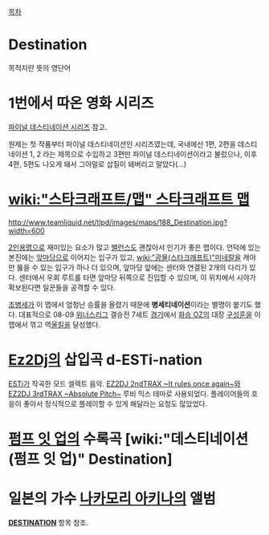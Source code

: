 [[목차]]

= Destination =
목적지란 뜻의 영단어

= 1번에서 따온 영화 시리즈 =
[[파이널 데스티네이션 시리즈]] 참고.

원제는 첫 작품부터 파이널 데스티네이션인 시리즈였는데, 국내에선 1편, 2편을 데스티네이션 1, 2 라는 제목으로 수입하고 3편만 파이널 데스티네이션이라고 불렀으나, 이후 4편, 5편도 나오게 돼서 그야말로 삽질이 돼버리고 말았다(...) 

= [[wiki:"스타크래프트/맵" 스타크래프트 맵]] = 
http://www.teamliquid.net/tlpd/images/maps/188_Destination.jpg?width=600

[[2인용맵]]으로 재미있는 요소가 많고 [[밸런스]]도 괜찮아서 인기가 좋은 맵이다. 언덕에 있는 본진에는 [[앞마당]]으로 이어지는 입구가 있고, [[wiki:"광물(스타크래프트)"미네랄]]을 캐야만 뚫을 수 있는 입구가 하나 더 있으며, 앞마당 앞에는 센터와 연결된 2개의 다리가 있다. 센터에서 우회 루트를 타면 앞마당 뒤쪽으로 진입할 수 있으며, 이 위치에서 시야가 확보된다면 일꾼들을 공격할 수 있다.

[[조병세]]가 이 맵에서 엄청난 승률을 올렸기 때문에 '''병세티네이션'''이라는 별명이 붙기도 했다. 대표적으로 08-09 [[위너스리그]] 결승전 7세트 [http://www.youtube.com/watch?v=eb09iA5gmQg 경기]에서 [[화승 OZ]]의 대장 [[구성훈]]을 이 맵에서 꺾고 역[[올킬]]을 달성했다.
= [[Ez2Dj]]의 삽입곡 d-ESTi-nation = 
{{{#!HTML
<embed src="http://www.youtube.com/v/5x_S4LVo7ts" allowfullscreen="true" width="480" height="390">}}}
[[ESTi]]가 작곡한 모드 셀렉트 음악. [[EZ2DJ 2ndTRAX ~It rules once again~]]와 [[EZ2DJ 3rdTRAX ~Absolute Pitch~]] 루비 믹스 테마로 사용되었다. 플레이어들의 호응이 좋아서 정식적으로 플레이할 수 있게 해달라는 요청도 많았었다.

= [[펌프 잇 업]]의 수록곡 [wiki:"데스티네이션(펌프 잇 업)" Destination] = 

= 일본의 가수 [[나카모리 아키나]]의 앨범 =
'''[[DESTINATION]]''' 항목 참조.

